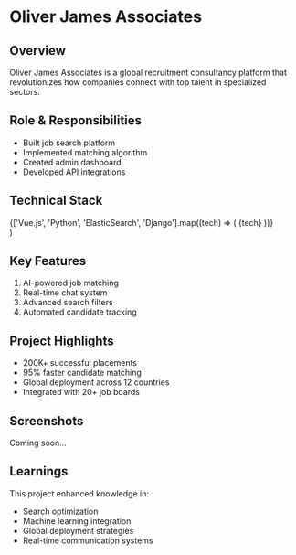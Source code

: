 # Oliver James Associates

## Overview
Oliver James Associates is a global recruitment consultancy platform that revolutionizes how companies connect with top talent in specialized sectors.

## Role & Responsibilities
- Built job search platform
- Implemented matching algorithm
- Created admin dashboard
- Developed API integrations

## Technical Stack
  <div className="tech-stack" style={{ display: 'flex', gap: '1rem', marginBottom: '2rem' }}>
    {['Vue.js', 'Python', 'ElasticSearch', 'Django'].map((tech) => (
      <span key={tech} style={{ 
        padding: '0.5rem 1rem', 
        backgroundColor: '#f0f0f0', 
        borderRadius: '4px',
        fontSize: '0.9rem'
      }}>
        {tech}
      </span>
    ))}
  </div>
)

<TechStack />

## Key Features
1. AI-powered job matching
2. Real-time chat system
3. Advanced search filters
4. Automated candidate tracking

## Project Highlights
- 200K+ successful placements
- 95% faster candidate matching
- Global deployment across 12 countries
- Integrated with 20+ job boards

## Screenshots
Coming soon...

## Learnings
This project enhanced knowledge in:
- Search optimization
- Machine learning integration
- Global deployment strategies
- Real-time communication systems 
